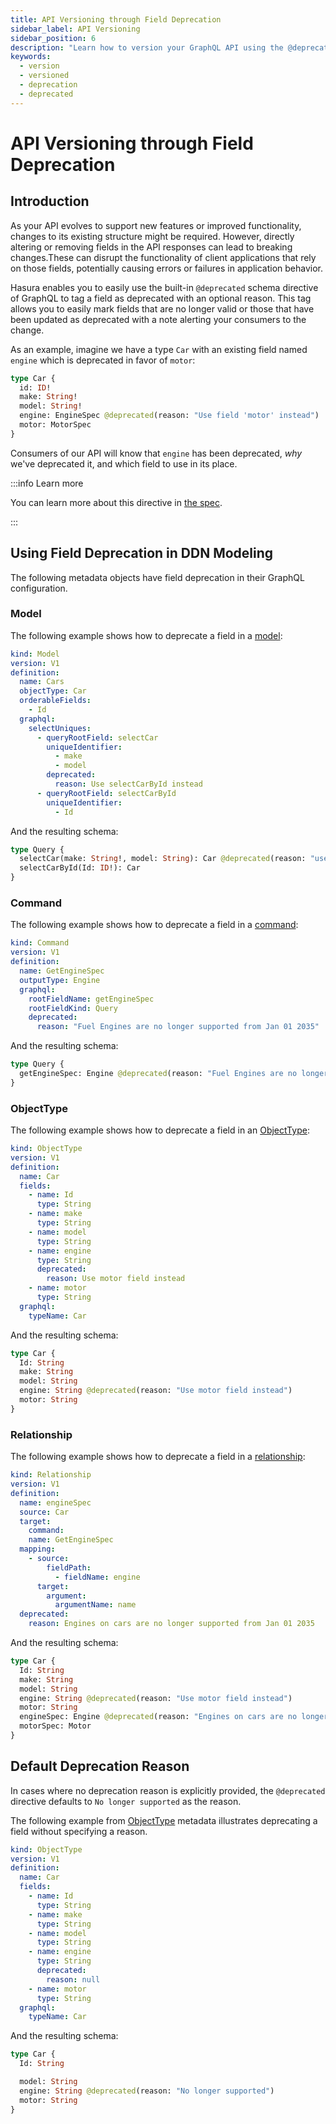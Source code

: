```yaml
---
title: API Versioning through Field Deprecation
sidebar_label: API Versioning
sidebar_position: 6
description: "Learn how to version your GraphQL API using the @deprecated tag."
keywords:
  - version
  - versioned
  - deprecation
  - deprecated
---
```


# API Versioning through Field Deprecation

## Introduction

As your API evolves to support new features or improved functionality, changes to its existing structure might be
required. However, directly altering or removing fields in the API responses can lead to breaking changes.These can
disrupt the functionality of client applications that rely on those fields, potentially causing errors or failures in
application behavior.

Hasura enables you to easily use the built-in `@deprecated` schema directive of GraphQL to tag a field as deprecated
with an optional reason. This tag allows you to easily mark fields that are no longer valid or those that have been
updated as deprecated with a note alerting your consumers to the change.

As an example, imagine we have a type `Car` with an existing field named `engine` which is deprecated in favor of
`motor`:

```graphql
type Car {
  id: ID!
  make: String!
  model: String!
  engine: EngineSpec @deprecated(reason: "Use field 'motor' instead")
  motor: MotorSpec
}
```

Consumers of our API will know that `engine` has been deprecated, _why_ we've deprecated it, and which field to use in
its place.

:::info Learn more

You can learn more about this directive in [the spec](https://spec.graphql.org/October2021/#sec-Field-Deprecation).

:::

## Using Field Deprecation in DDN Modeling

The following metadata objects have field deprecation in their GraphQL configuration.

### Model

The following example shows how to deprecate a field in a [model](/supergraph-modeling/models.mdx):

```yaml
kind: Model
version: V1
definition:
  name: Cars
  objectType: Car
  orderableFields:
    - Id
  graphql:
    selectUniques:
      - queryRootField: selectCar
        uniqueIdentifier:
          - make
          - model
        deprecated:
          reason: Use selectCarById instead
      - queryRootField: selectCarById
        uniqueIdentifier:
          - Id
```

And the resulting schema:

```graphql
type Query {
  selectCar(make: String!, model: String): Car @deprecated(reason: "use selectCarById instead")
  selectCarById(Id: ID!): Car
}
```

### Command

The following example shows how to deprecate a field in a [command](/supergraph-modeling/commands.mdx):

```yaml
kind: Command
version: V1
definition:
  name: GetEngineSpec
  outputType: Engine
  graphql:
    rootFieldName: getEngineSpec
    rootFieldKind: Query
    deprecated:
      reason: "Fuel Engines are no longer supported from Jan 01 2035"
```

And the resulting schema:

```graphql
type Query {
  getEngineSpec: Engine @deprecated(reason: "Fuel Engines are no longer supported from Jan 01 2035")
}
```

### ObjectType

The following example shows how to deprecate a field in an
[ObjectType](/supergraph-modeling/types.mdx#objecttype-objecttype):

```yaml
kind: ObjectType
version: V1
definition:
  name: Car
  fields:
    - name: Id
      type: String
    - name: make
      type: String
    - name: model
      type: String
    - name: engine
      type: String
      deprecated:
        reason: Use motor field instead
    - name: motor
      type: String
  graphql:
    typeName: Car
```

And the resulting schema:

```graphql
type Car {
  Id: String
  make: String
  model: String
  engine: String @deprecated(reason: "Use motor field instead")
  motor: String
}
```

### Relationship

The following example shows how to deprecate a field in a [relationship](/supergraph-modeling/relationships.mdx):

```yaml
kind: Relationship
version: V1
definition:
  name: engineSpec
  source: Car
  target:
    command:
    name: GetEngineSpec
  mapping:
    - source:
        fieldPath:
          - fieldName: engine
      target:
        argument:
          argumentName: name
  deprecated:
    reason: Engines on cars are no longer supported from Jan 01 2035
```

And the resulting schema:

```graphql
type Car {
  Id: String
  make: String
  model: String
  engine: String @deprecated(reason: "Use motor field instead")
  motor: String
  engineSpec: Engine @deprecated(reason: "Engines on cars are no longer supported from Jan 01 2035")
  motorSpec: Motor
}
```

## Default Deprecation Reason

In cases where no deprecation reason is explicitly provided, the `@deprecated` directive defaults to
`No longer supported` as the reason.

The following example from [ObjectType](/supergraph-modeling/types.mdx#objecttype-objecttype) metadata illustrates
deprecating a field without specifying a reason.

```yaml
kind: ObjectType
version: V1
definition:
  name: Car
  fields:
    - name: Id
      type: String
    - name: make
      type: String
    - name: model
      type: String
    - name: engine
      type: String
      deprecated:
        reason: null
    - name: motor
      type: String
  graphql:
    typeName: Car
```

And the resulting schema:

```graphql
type Car {
  Id: String

  model: String
  engine: String @deprecated(reason: "No longer supported")
  motor: String
}
```
